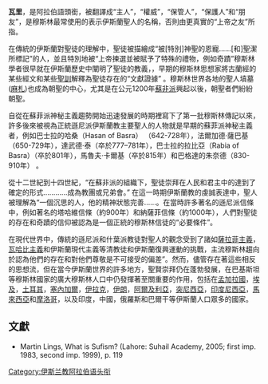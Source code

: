 {{Refimprove|time=2021-02-10T10:24:29+00:00}}
'''瓦里'''，是阿拉伯語頭銜，被翻譯成“主人”，“權威”，“保管人”，“保護人”和“朋友”，是穆斯林最常使用的表示伊斯蘭聖人的名稱，否則由更真實的“上帝之友”所指。

在傳統的伊斯蘭對聖徒的理解中，聖徒被描繪成“被[特別]神聖的恩寵……[和]聖潔所標記”的人，並且特別地被“上帝揀選並被賦予了特殊的禮物，例如奇蹟”穆斯林學者很早就在伊斯蘭歷史中闡明了聖徒的教義，，早期的穆斯林思想家將古蘭經的某些經文和某些[[聖訓|聖訓]]解釋為聖徒存在的“文獻證據” 。穆斯林世界各地的聖人墳墓([[麻札|麻札]])也成為朝聖的中心，尤其是在公元1200年[[蘇非派|蘇非派]]興起以後，朝聖者們紛紛朝聖。

自從在蘇菲派神秘主義趨勢開始迅速發展的時期裡寫下了第一批穆斯林傳記以來，許多後來被視為正統遜尼派伊斯蘭教主要聖人的人物就是早期的蘇菲派神秘主義者，例如巴士拉的哈桑（Hasan of Basra） （642-728年），法爾加德·薩巴基（650-729年），達武德·泰（卒於777–781年），巴士拉的拉比亞（Rabia of Basra）（卒於801年），馬魯夫·卡爾基（卒於815年）和巴格達的朱奈德（830-910年） 。

從十二世紀到十四世紀，“在蘇非派的組織下，聖徒崇拜在人民和君主中的達到了確定的形式…………成為教團或兄弟會。” 在這一時期伊斯蘭教的虔誠表達中，聖人被理解為“一個沉思的人，他的精神狀態完善……。在當時許多著名的遜尼派信條中，例如著名的塔哈維信條（約900年）和納薩菲信條（約1000年），人們對聖徒的存在和奇蹟的信仰被認為是一個正統的穆斯林信徒的“必要條件”。

在現代世界中，傳統的遜尼派和什葉派教徒對聖人的觀念受到了諸如[[薩拉菲主義|薩拉菲主義]]，[[瓦哈比主義|瓦哈比主義]]和伊斯蘭現代主義等清教徒和伊斯蘭復興運動的挑戰，主流穆斯林趨向於認為他們的存在和對他們尊敬是不可接受的偏差”。然而，儘管存在著這些相反的思想流，但在當今伊斯蘭世界的許多地方，聖賢崇拜仍在蓬勃發展，在巴基斯坦等穆斯林國家的廣大穆斯林人口中仍發揮著至關重要的作用，包括在[[孟加拉國|孟加拉國]]，[[埃及|埃及]]，[[土耳其|土耳其]]，[[塞內加爾|塞內加爾]]，[[伊拉克|伊拉克]]，[[伊朗|伊朗]]，[[阿爾及利亞|阿爾及利亞]]，[[突尼西亞|突尼西亞]]，[[印度尼西亞|印度尼西亞]]，[[馬來西亞|馬來西亞]]和[[摩洛哥|摩洛哥]]，以及印度，中國，俄羅斯和巴爾干等伊斯蘭人口眾多的國家。 

==文獻==
*Martin Lings, What is Sufism? (Lahore: Suhail Academy, 2005; first imp. 1983, second imp. 1999), p. 119

[[Category:伊斯兰教阿拉伯语头衔|Category:伊斯兰教阿拉伯语头衔]]